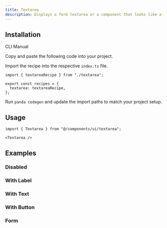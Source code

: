 ```yaml
---
title: Textarea
description: Displays a form textarea or a component that looks like a textarea.
---
```


<ComponentPreview name="textarea-demo" />

## Installation

<InstallationTabs>

<TabsList>
  <TabsTrigger value="cli">CLI</TabsTrigger>
  <TabsTrigger value="manual">Manual</TabsTrigger>
</TabsList>

<TabsContent value="cli">

<PackageRunner command="nore-ui-cli@latest add textarea" />

</TabsContent>

<TabsContent value="manual">

<Steps>

<Step>Copy and paste the following code into your project.</Step>

<ComponentSource name="textarea.ts" type="recipe" />

<ComponentSource name="textarea.tsx" type="component" />

<Step>Import the recipe into the respective `index.ts` file.</Step>

```tsx
import { textareaRecipe } from "./textarea";

export const recipes = {
  textarea: textareaRecipe,
};
```

<Step>Run `panda codegen` and update the import paths to match your project setup.</Step>

</Steps>

</TabsContent>

</InstallationTabs>

## Usage

```tsx
import { Textarea } from "@/components/ui/textarea";
```

```tsx
<Textarea />
```

## Examples

### Disabled

<ComponentPreview name="textarea-disabled" />

### With Label

<ComponentPreview name="textarea-with-label" />

### With Text

<ComponentPreview name="textarea-with-text" />

### With Button

<ComponentPreview name="textarea-with-button" />

### Form

<ComponentPreview name="textarea-form" />
